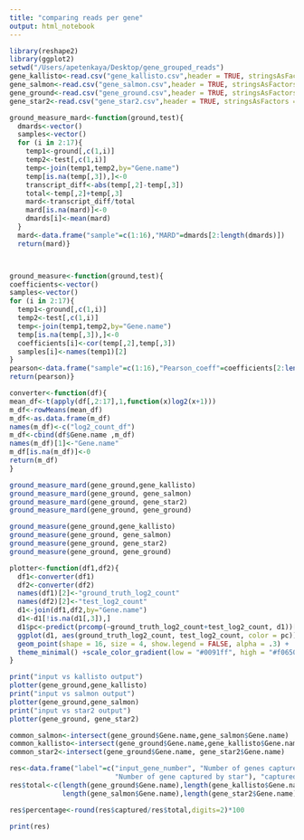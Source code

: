 ```yaml
---
title: "comparing reads per gene"
output: html_notebook
---
```




```r
library(reshape2)
library(ggplot2)
setwd("/Users/apetenkaya/Desktop/gene_grouped_reads")
gene_kallisto<-read.csv("gene_kallisto.csv",header = TRUE, stringsAsFactors = FALSE)
gene_salmon<-read.csv("gene_salmon.csv",header = TRUE, stringsAsFactors = FALSE)
gene_ground<-read.csv("gene_ground.csv",header = TRUE, stringsAsFactors = FALSE)
gene_star2<-read.csv("gene_star2.csv",header = TRUE, stringsAsFactors = FALSE)

```

```r
ground_measure_mard<-function(ground,test){
  dmards<-vector()
  samples<-vector()
  for (i in 2:17){
    temp1<-ground[,c(1,i)]
    temp2<-test[,c(1,i)]
    temp<-join(temp1,temp2,by="Gene.name")
    temp[is.na(temp[,3]),]<-0
    transcript_diff<-abs(temp[,2]-temp[,3])
    total<-temp[,2]+temp[,3]
    mard<-transcript_diff/total
    mard[is.na(mard)]<-0
    dmards[i]<-mean(mard)
  }
  mard<-data.frame("sample"=c(1:16),"MARD"=dmards[2:length(dmards)])
  return(mard)}



ground_measure<-function(ground,test){
coefficients<-vector()
samples<-vector()
for (i in 2:17){
  temp1<-ground[,c(1,i)]
  temp2<-test[,c(1,i)]
  temp<-join(temp1,temp2,by="Gene.name")
  temp[is.na(temp[,3]),]<-0
  coefficients[i]<-cor(temp[,2],temp[,3])
  samples[i]<-names(temp1)[2]
}
pearson<-data.frame("sample"=c(1:16),"Pearson_coeff"=coefficients[2:length(coefficients)])
return(pearson)}

converter<-function(df){
mean_df<-t(apply(df[,2:17],1,function(x)log2(x+1)))
m_df<-rowMeans(mean_df)
m_df<-as.data.frame(m_df)
names(m_df)<-c("log2_count_df")
m_df<-cbind(df$Gene.name ,m_df)
names(m_df)[1]<-"Gene.name"
m_df[is.na(m_df)]<-0
return(m_df)
}

```

```r
ground_measure_mard(gene_ground,gene_kallisto)
ground_measure_mard(gene_ground, gene_salmon)
ground_measure_mard(gene_ground, gene_star2)
ground_measure_mard(gene_ground, gene_ground)
```
```r
ground_measure(gene_ground,gene_kallisto)
ground_measure(gene_ground, gene_salmon)
ground_measure(gene_ground, gene_star2)
ground_measure(gene_ground, gene_ground)
```


```r
plotter<-function(df1,df2){
  df1<-converter(df1)
  df2<-converter(df2)
  names(df1)[2]<-"ground_truth_log2_count"
  names(df2)[2]<-"test_log2_count"
  d1<-join(df1,df2,by="Gene.name")
  d1<-d1[!is.na(d1[,3]),]
  d1$pc<-predict(prcomp(~ground_truth_log2_count+test_log2_count, d1))[,1]
  ggplot(d1, aes(ground_truth_log2_count, test_log2_count, color = pc)) +
  geom_point(shape = 16, size = 4, show.legend = FALSE, alpha = .3) +
  theme_minimal() +scale_color_gradient(low = "#0091ff", high = "#f0650e")
}
```

```r
print("input vs kallisto output")
plotter(gene_ground,gene_kallisto)
print("input vs salmon output")
plotter(gene_ground,gene_salmon)
print("input vs star2 output")
plotter(gene_ground, gene_star2)
```
```r
common_salmon<-intersect(gene_ground$Gene.name,gene_salmon$Gene.name)
common_kallisto<-intersect(gene_ground$Gene.name,gene_kallisto$Gene.name)
common_star2<-intersect(gene_ground$Gene.name, gene_star2$Gene.name)

res<-data.frame("label"=c("input_gene_number", "Number of genes captured by Kallisto","Number of genes captured by Salmon",
                          "Number of gene captured by star"), "captured"=c(length(gene_ground$Gene.name), length(common_kallisto), length(common_salmon),length(common_star2)))
res$total<-c(length(gene_ground$Gene.name),length(gene_kallisto$Gene.name),
             length(gene_salmon$Gene.name),length(gene_star2$Gene.name))

res$percentage<-round(res$captured/res$total,digits=2)*100

print(res)
```

